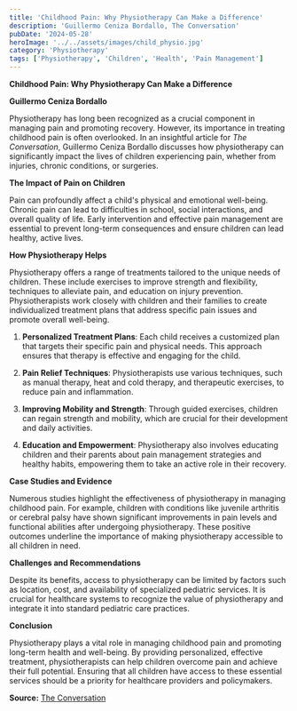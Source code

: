 ```yaml
---
title: 'Childhood Pain: Why Physiotherapy Can Make a Difference'
description: 'Guillermo Ceniza Bordallo, The Conversation'
pubDate: '2024-05-28'
heroImage: '../../assets/images/child_physio.jpg'
category: 'Physiotherapy'
tags: ['Physiotherapy', 'Children', 'Health', 'Pain Management']
---
```


**Childhood Pain: Why Physiotherapy Can Make a Difference**

**Guillermo Ceniza Bordallo**

Physiotherapy has long been recognized as a crucial component in managing pain and promoting recovery. However, its importance in treating childhood pain is often overlooked. In an insightful article for _The Conversation_, Guillermo Ceniza Bordallo discusses how physiotherapy can significantly impact the lives of children experiencing pain, whether from injuries, chronic conditions, or surgeries.

**The Impact of Pain on Children**

Pain can profoundly affect a child's physical and emotional well-being. Chronic pain can lead to difficulties in school, social interactions, and overall quality of life. Early intervention and effective pain management are essential to prevent long-term consequences and ensure children can lead healthy, active lives.

**How Physiotherapy Helps**

Physiotherapy offers a range of treatments tailored to the unique needs of children. These include exercises to improve strength and flexibility, techniques to alleviate pain, and education on injury prevention. Physiotherapists work closely with children and their families to create individualized treatment plans that address specific pain issues and promote overall well-being.

1. **Personalized Treatment Plans**: Each child receives a customized plan that targets their specific pain and physical needs. This approach ensures that therapy is effective and engaging for the child.
2. **Pain Relief Techniques**: Physiotherapists use various techniques, such as manual therapy, heat and cold therapy, and therapeutic exercises, to reduce pain and inflammation.

3. **Improving Mobility and Strength**: Through guided exercises, children can regain strength and mobility, which are crucial for their development and daily activities.

4. **Education and Empowerment**: Physiotherapy also involves educating children and their parents about pain management strategies and healthy habits, empowering them to take an active role in their recovery.

**Case Studies and Evidence**

Numerous studies highlight the effectiveness of physiotherapy in managing childhood pain. For example, children with conditions like juvenile arthritis or cerebral palsy have shown significant improvements in pain levels and functional abilities after undergoing physiotherapy. These positive outcomes underline the importance of making physiotherapy accessible to all children in need.

**Challenges and Recommendations**

Despite its benefits, access to physiotherapy can be limited by factors such as location, cost, and availability of specialized pediatric services. It is crucial for healthcare systems to recognize the value of physiotherapy and integrate it into standard pediatric care practices.

**Conclusion**

Physiotherapy plays a vital role in managing childhood pain and promoting long-term health and well-being. By providing personalized, effective treatment, physiotherapists can help children overcome pain and achieve their full potential. Ensuring that all children have access to these essential services should be a priority for healthcare providers and policymakers.

**Source:** [The Conversation](https://theconversation.com/dolor-infantil-por-que-la-fisioterapia-puede-marcar-la-diferencia-216089)
